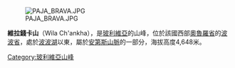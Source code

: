 [[Image:PAJA_BRAVA.JPG|right]]

'''維拉錢卡山'''（Wila Ch'ankha），是[[玻利維亞|玻利維亞]]的山峰，位於該國西部[[奧魯羅省|奧魯羅省]]的[[波波省|波波省]]，處於[[波波湖|波波湖]]以東，屬於[[安第斯山脈|安第斯山脈]]的一部分，海拔高度4,648米。

{{Coord|18|24|S|66|56|W|display=title}}

{{Bolivia-geo-stub}}
[[Category:玻利維亞山峰|Category:玻利維亞山峰]]